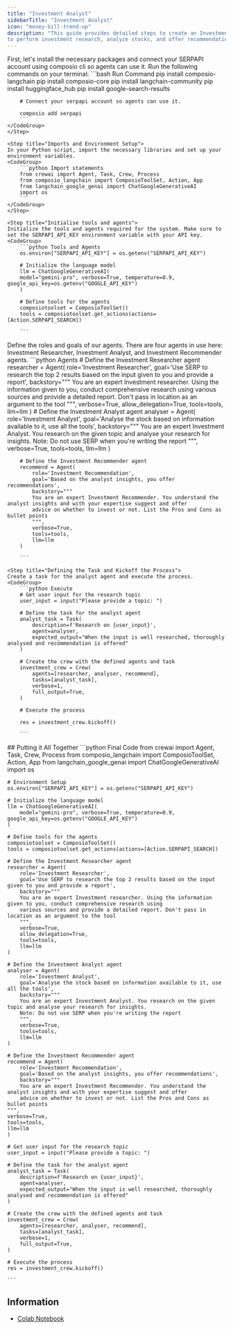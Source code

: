 ```yaml
---
title: "Investment Analyst"
sidebarTitle: "Investment Analyst"
icon: "money-bill-trend-up"
description: "This guide provides detailed steps to create an Investment Analyst Agent that leverages CrewAI, Composio, and Google Gemma API 
to perform investment research, analyze stocks, and offer recommendations based on user input"
---
```


<Steps>
    <Step title= "Install required packages">
    First, let's install the necessary packages and connect your SERPAPI account using composio cli so agents can use it. Run the following commands on your terminal:
    <CodeGroup>
        ```bash Run Command
        pip install composio-langchain
        pip install composio-core
        pip install langchain-community
        pip install huggingface_hub
        pip install google-search-results

        # Connect your serpapi account so agents can use it.

        composio add serpapi
        ```
    </CodeGroup>
    </Step>

    <Step title="Imports and Environment Setup">
    In your Python script, import the necessary libraries and set up your environment variables.
    <CodeGroup>
        ```python Import statements
        from crewai import Agent, Task, Crew, Process
        from composio_langchain import ComposioToolSet, Action, App
        from langchain_google_genai import ChatGoogleGenerativeAI
        import os
        ```
    </CodeGroup>
    </Step>

    <Step title="Initialise tools and agents">
    Initialize the tools and agents required for the system. Make sure to set the SERPAPI_API_KEY environment variable with your API key.
    <CodeGroup>
        ```python Tools and Agents
        os.environ["SERPAPI_API_KEY"] = os.getenv("SERPAPI_API_KEY")

        # Initialize the language model
        llm = ChatGoogleGenerativeAI(
        model="gemini-pro", verbose=True, temperature=0.9, google_api_key=os.getenv("GOOGLE_API_KEY")
        )

        # Define tools for the agents
        composiotoolset = ComposioToolSet()
        tools = composiotoolset.get_actions(actions=[Action.SERPAPI_SEARCH])    

        ```

</CodeGroup>
</Step>

   <Step title="Defining the Agent">
   Define the roles and goals of our agents. There are four agents in use here: Investment Researcher, Investment Analyst, and Investment Recommender agents.
   <CodeGroup>
       ```python Agents
        # Define the Investment Researcher agent
        researcher = Agent(
            role='Investment Researcher',
            goal='Use SERP to research the top 2 results based on the input given to you and provide a report',
            backstory="""
            You are an expert Investment researcher. Using the information given to you, conduct comprehensive research using
            various sources and provide a detailed report. Don't pass in location as an argument to the tool
            """,
            verbose=True,
            allow_delegation=True,
            tools=tools,
            llm=llm
        )
        # Define the Investment Analyst agent
        analyser = Agent(
            role='Investment Analyst',
            goal='Analyse the stock based on information available to it, use all the tools',
            backstory="""
            You are an expert Investment Analyst. You research on the given topic and analyse your research for insights.
            Note: Do not use SERP when you're writing the report
            """,
            verbose=True,
            tools=tools,
            llm=llm
        )

        # Define the Investment Recommender agent
        recommend = Agent(
            role='Investment Recommendation',
            goal='Based on the analyst insights, you offer recommendations',
            backstory="""
            You are an expert Investment Recommender. You understand the analyst insights and with your expertise suggest and offer
            advice on whether to invest or not. List the Pros and Cons as bullet points
            """,
            verbose=True,
            tools=tools,
            llm=llm
        )

        ```

   </CodeGroup>
   </Step>

    <Step title="Defining the Task and Kickoff the Process">
    Create a task for the analyst agent and execute the process.
    <CodeGroup>
        ```python Execute
        # Get user input for the research topic
        user_input = input("Please provide a topic: ")

        # Define the task for the analyst agent
        analyst_task = Task(
            description=f'Research on {user_input}',
            agent=analyser,
            expected_output="When the input is well researched, thoroughly analysed and recommendation is offered"
        )

        # Create the crew with the defined agents and task
        investment_crew = Crew(
            agents=[researcher, analyser, recommend],
            tasks=[analyst_task],
            verbose=1,
            full_output=True,
        )

        # Execute the process

        res = investment_crew.kickoff()

        ```

</CodeGroup>
</Step>

</Steps>
## Putting it All Together
<CodeGroup>
    ```python Final Code
    from crewai import Agent, Task, Crew, Process
    from composio_langchain import ComposioToolSet, Action, App
    from langchain_google_genai import ChatGoogleGenerativeAI
    import os

    # Environment Setup
    os.environ["SERPAPI_API_KEY"] = os.getenv("SERPAPI_API_KEY")

    # Initialize the language model
    llm = ChatGoogleGenerativeAI(
        model="gemini-pro", verbose=True, temperature=0.9, google_api_key=os.getenv("GOOGLE_API_KEY")
    )

    # Define tools for the agents
    composiotoolset = ComposioToolSet()
    tools = composiotoolset.get_actions(actions=[Action.SERPAPI_SEARCH])
    
    # Define the Investment Researcher agent
    researcher = Agent(
        role='Investment Researcher',
        goal='Use SERP to research the top 2 results based on the input given to you and provide a report',
        backstory="""
        You are an expert Investment researcher. Using the information given to you, conduct comprehensive research using
        various sources and provide a detailed report. Don't pass in location as an argument to the tool
        """,
        verbose=True,
        allow_delegation=True,
        tools=tools,
        llm=llm
    )

    # Define the Investment Analyst agent
    analyser = Agent(
        role='Investment Analyst',
        goal='Analyse the stock based on information available to it, use all the tools',
        backstory="""
        You are an expert Investment Analyst. You research on the given topic and analyse your research for insights.
        Note: Do not use SERP when you're writing the report
        """,
        verbose=True,
        tools=tools,
        llm=llm
    )

    # Define the Investment Recommender agent
    recommend = Agent(
        role='Investment Recommendation',
        goal='Based on the analyst insights, you offer recommendations',
        backstory="""
        You are an expert Investment Recommender. You understand the analyst insights and with your expertise suggest and offer
        advice on whether to invest or not. List the Pros and Cons as bullet points
    """,
    verbose=True,
    tools=tools,
    llm=llm
    )

    # Get user input for the research topic
    user_input = input("Please provide a topic: ")

    # Define the task for the analyst agent
    analyst_task = Task(
        description=f'Research on {user_input}',
        agent=analyser,
        expected_output="When the input is well researched, thoroughly analysed and recommendation is offered"
    )

    # Create the crew with the defined agents and task
    investment_crew = Crew(
        agents=[researcher, analyser, recommend],
        tasks=[analyst_task],
        verbose=1,
        full_output=True,
    )

    # Execute the process
    res = investment_crew.kickoff()

    ```
</CodeGroup>

## Information
- [Colab Notebook](https://colab.research.google.com/drive/1cYyolS8q6GA1VFkqrNO-pi3z5KxrTZ0H?usp=sharing)
